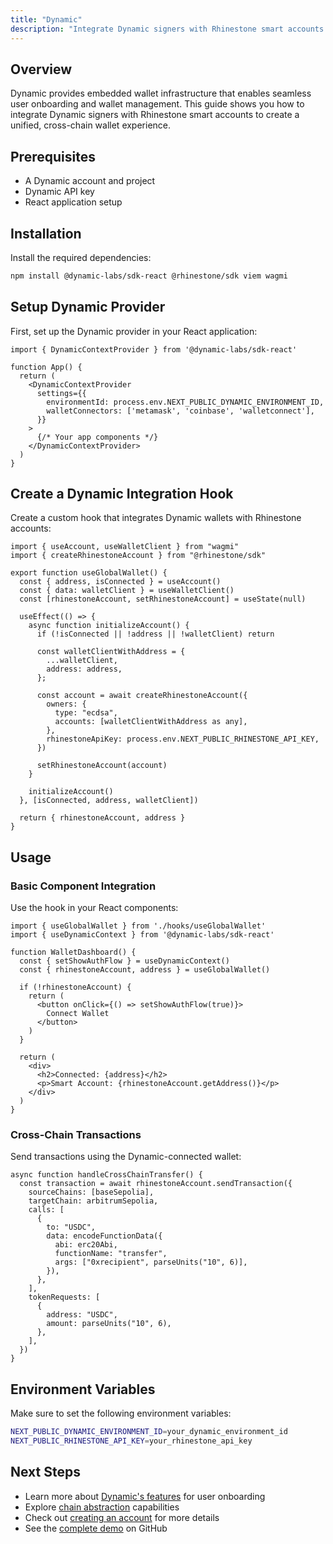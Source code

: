 ```yaml
---
title: "Dynamic"
description: "Integrate Dynamic signers with Rhinestone smart accounts."
---
```


## Overview

Dynamic provides embedded wallet infrastructure that enables seamless user onboarding and wallet management. This guide shows you how to integrate Dynamic signers with Rhinestone smart accounts to create a unified, cross-chain wallet experience.

## Prerequisites

- A Dynamic account and project
- Dynamic API key
- React application setup

## Installation

Install the required dependencies:

```bash
npm install @dynamic-labs/sdk-react @rhinestone/sdk viem wagmi
```

## Setup Dynamic Provider

First, set up the Dynamic provider in your React application:

```tsx
import { DynamicContextProvider } from '@dynamic-labs/sdk-react'

function App() {
  return (
    <DynamicContextProvider
      settings={{
        environmentId: process.env.NEXT_PUBLIC_DYNAMIC_ENVIRONMENT_ID,
        walletConnectors: ['metamask', 'coinbase', 'walletconnect'],
      }}
    >
      {/* Your app components */}
    </DynamicContextProvider>
  )
}
```

## Create a Dynamic Integration Hook

Create a custom hook that integrates Dynamic wallets with Rhinestone accounts:

```tsx
import { useAccount, useWalletClient } from "wagmi"
import { createRhinestoneAccount } from "@rhinestone/sdk"

export function useGlobalWallet() {
  const { address, isConnected } = useAccount()
  const { data: walletClient } = useWalletClient()
  const [rhinestoneAccount, setRhinestoneAccount] = useState(null)

  useEffect(() => {
    async function initializeAccount() {
      if (!isConnected || !address || !walletClient) return

      const walletClientWithAddress = {
        ...walletClient,
        address: address,
      };

      const account = await createRhinestoneAccount({
        owners: {
          type: "ecdsa",
          accounts: [walletClientWithAddress as any],
        },
        rhinestoneApiKey: process.env.NEXT_PUBLIC_RHINESTONE_API_KEY,
      })

      setRhinestoneAccount(account)
    }

    initializeAccount()
  }, [isConnected, address, walletClient])

  return { rhinestoneAccount, address }
}
```

## Usage

### Basic Component Integration

Use the hook in your React components:

```tsx {5-7}
import { useGlobalWallet } from './hooks/useGlobalWallet'
import { useDynamicContext } from '@dynamic-labs/sdk-react'

function WalletDashboard() {
  const { setShowAuthFlow } = useDynamicContext()
  const { rhinestoneAccount, address } = useGlobalWallet()

  if (!rhinestoneAccount) {
    return (
      <button onClick={() => setShowAuthFlow(true)}>
        Connect Wallet
      </button>
    )
  }

  return (
    <div>
      <h2>Connected: {address}</h2>
      <p>Smart Account: {rhinestoneAccount.getAddress()}</p>
    </div>
  )
}
```

### Cross-Chain Transactions

Send transactions using the Dynamic-connected wallet:

```tsx {2-14}
async function handleCrossChainTransfer() {
  const transaction = await rhinestoneAccount.sendTransaction({
    sourceChains: [baseSepolia],
    targetChain: arbitrumSepolia,
    calls: [
      {
        to: "USDC",
        data: encodeFunctionData({
          abi: erc20Abi,
          functionName: "transfer",
          args: ["0xrecipient", parseUnits("10", 6)],
        }),
      },
    ],
    tokenRequests: [
      {
        address: "USDC",
        amount: parseUnits("10", 6),
      },
    ],
  })
}
```

## Environment Variables

Make sure to set the following environment variables:

```bash
NEXT_PUBLIC_DYNAMIC_ENVIRONMENT_ID=your_dynamic_environment_id
NEXT_PUBLIC_RHINESTONE_API_KEY=your_rhinestone_api_key
```

## Next Steps

- Learn more about [Dynamic's features](https://docs.dynamic.xyz/) for user onboarding
- Explore [chain abstraction](../../use-cases/chain-abstraction/unified-balance) capabilities  
- Check out [creating an account](../create-account) for more details
- See the [complete demo](https://github.com/rhinestonewtf/global-wallet-demo) on GitHub
